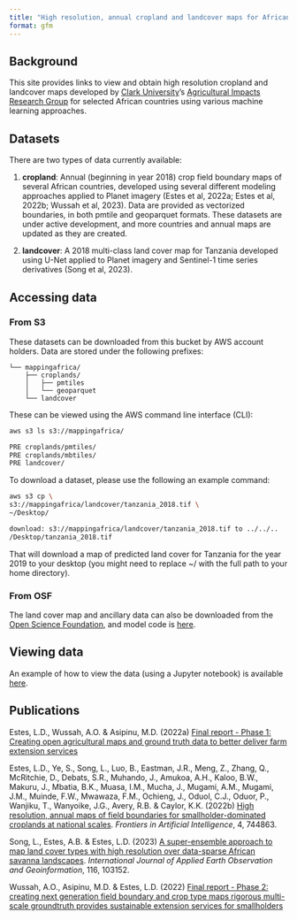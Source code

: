 ```yaml
---
title: "High resolution, annual cropland and landcover maps for African countries"
format: gfm
---
```


## Background

This site provides links to view and obtain high resolution cropland and landcover maps developed by [Clark University](https://clarku.edu)'s [Agricultural Impacts Research Group](https://agroimpacts.info/) for selected African countries using various machine learning approaches.

## Datasets

There are two types of data currently available:

1.  **cropland**: Annual (beginning in year 2018) crop field boundary maps of several African countries, developed using several different modeling approaches applied to Planet imagery (Estes et al, 2022a; Estes et al, 2022b; Wussah et al, 2023). Data are provided as vectorized boundaries, in both pmtile and geoparquet formats. These datasets are under active development, and more countries and annual maps are updated as they are created.

2.  **landcover**: A 2018 multi-class land cover map for Tanzania developed using U-Net applied to Planet imagery and Sentinel-1 time series derivatives (Song et al, 2023).

## Accessing data

### From S3

These datasets can be downloaded from this bucket by AWS account holders. Data are stored under the following prefixes:

```         
└── mappingafrica/
    ├── croplands/
    │   ├── pmtiles
    │   └── geoparquet
    └── landcover
```

These can be viewed using the AWS command line interface (CLI):

``` bash
aws s3 ls s3://mappingafrica/ 
```

``` bash
PRE croplands/pmtiles/
PRE croplands/mbtiles/
PRE landcover/
```

To download a dataset, please use the following an example command:

``` bash
aws s3 cp \
s3://mappingafrica/landcover/tanzania_2018.tif \
~/Desktop/ 
```

``` bash
download: s3://mappingafrica/landcover/tanzania_2018.tif to ../../..
/Desktop/tanzania_2018.tif
```

That will download a map of predicted land cover for Tanzania for the year 2019 to your desktop (you might need to replace \~/ with the full path to your home directory).

### From OSF

The land cover map and ancillary data can also be downloaded from the [Open Science Foundation](https://osf.io/4qj36/), and model code is [here](https://github.com/LLeiSong/hrlcm).

## Viewing data

An example of how to view the data (using a Jupyter notebook) is available [here](https://github.com/agroimpacts/webmapper.git).

## Publications

Estes, L.D., Wussah, A.O. & Asipinu, M.D. (2022a) [Final report - Phase 1: Creating open agricultural maps and ground truth data to better deliver farm extension services](https://cropanalytics.net/wp-content/uploads/2022/04/FarmerlineClark-Report-Feb-2022-002.pdf)

Estes, L.D., Ye, S., Song, L., Luo, B., Eastman, J.R., Meng, Z., Zhang, Q., McRitchie, D., Debats, S.R., Muhando, J., Amukoa, A.H., Kaloo, B.W., Makuru, J., Mbatia, B.K., Muasa, I.M., Mucha, J., Mugami, A.M., Mugami, J.M., Muinde, F.W., Mwawaza, F.M., Ochieng, J., Oduol, C.J., Oduor, P., Wanjiku, T., Wanyoike, J.G., Avery, R.B. & Caylor, K.K. (2022b) [High resolution, annual maps of field boundaries for smallholder-dominated croplands at national scales](https://www.frontiersin.org/journals/artificial-intelligence/articles/10.3389/frai.2021.744863/full). *Frontiers in Artificial Intelligence*, 4, 744863.

Song, L., Estes, A.B. & Estes, L.D. (2023) [A super-ensemble approach to map land cover types with high resolution over data-sparse African savanna landscapes](https://www.sciencedirect.com/science/article/pii/S1569843222003405). *International Journal of Applied Earth Observation and Geoinformation*, 116, 103152.

Wussah, A.O., Asipinu, M.D. & Estes, L.D. (2022) [Final report - Phase 2: creating next generation field boundary and crop type maps rigorous multi-scale groundtruth provides sustainable extension services for smallholders](https://cropanalytics.net/wp-content/uploads/2022/11/Farmerline-Clark-Round-2-Report-V2-Nov-8-2022.pdf)
